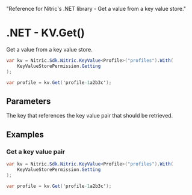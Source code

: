   "Reference for Nitric's .NET library - Get a value from a key value store."

# .NET - KV.Get()

Get a value from a key value store.

```csharp
var kv = Nitric.Sdk.Nitric.KeyValue<Profile>("profiles").With(
    KeyValueStorePermission.Getting
);

var profile = kv.Get('profile-1a2b3c');
```

## Parameters

<Properties>
  <Property name="key" required type="string">
    The key that references the key value pair that should be retrieved.
  </Property>
</Properties>

## Examples

### Get a key value pair

```csharp
var kv = Nitric.Sdk.Nitric.KeyValue<Profile>("profiles").With(
    KeyValueStorePermission.Getting
);

var profile = kv.Get('profile-1a2b3c');
```
